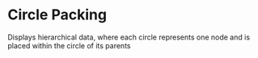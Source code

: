 <!--
 * Copyright (c) 2022 Visa, Inc.
 *
 * This source code is licensed under the MIT license
 * https://github.com/visa/visa-chart-components/blob/master/LICENSE
 *
 -->

# Circle Packing

<p className="sub-header-p">Displays hierarchical data, where each circle represents one node and is placed within the circle of its parents</p>


<Story id="circle-packing--hidden" />

<!-- ## Why should I use it?

- Bar charts allow for precise comparisons across groups or data points
- Allow for comparisons of discrete numeric values over time
- A well-recognized chart that your audience will likely have experience working with

## What should I watch out for?

- If a large number of values are sorted in descending order it may be hard to see smaller values
- Be sure that your numeric scale always starts at zero – when you are comparing length of a bar it’s important that the actual length of the bar is proportional to the value on the scale -->

<style>{`
.sub-header-p {
    line-height: 22px !important;
    font-weight: 300;
    font-size: 20px;
}
`}</style>
